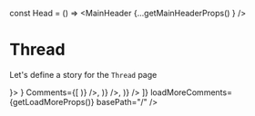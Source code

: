 const Head = () => <MainHeader {...getMainHeaderProps() } />


<Meta title="Pages|Thread" component={Thread}/>


# Thread
Let's define a story for the `Thread` page

<Preview>
  <Story name="Thread page">
    <WithSidebar 
      HeaderBox={Head}
      SidebarBox={<Sidebar {...getSidebarProps()}/>}>
        <Thread 
        isCommunityContext={true}
        communityId="/"
        communityIcon="https://i.ytimg.com/vi/k4Q_YUXj4bU/maxresdefault.jpg"
        communityName="MoodleNet devs" 
        MainThread={ <MainComment {...MainCommentPreviewProps()} />}
        Comments={[
            <ActivityPreview {...activityPreviewProps('Created a comment', <Comment {...CommentPreviewProps() }/>)} />,
            <ActivityPreview {...activityPreviewProps('Created a comment', <Comment {...CommentPreviewProps() }/>)} />,
            <ActivityPreview {...activityPreviewProps('Created a comment', <Comment {...CommentPreviewProps() }/>)} />
        ]}
        loadMoreComments={getLoadMoreProps()}
        basePath="/"
        />
    </WithSidebar>
  </Story>
</Preview>


